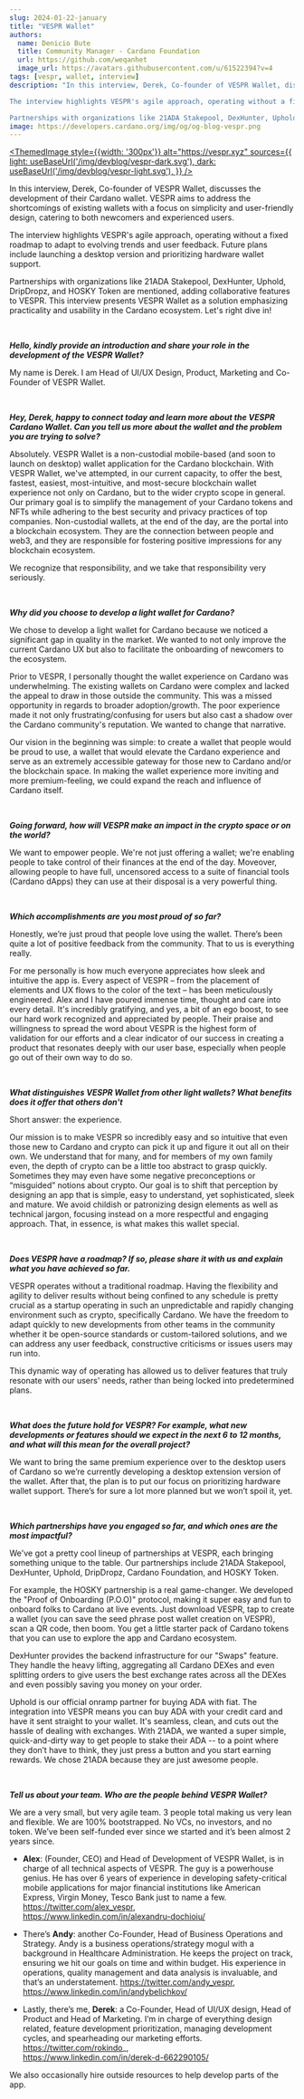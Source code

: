 ```yaml
---
slug: 2024-01-22-january
title: "VESPR Wallet"
authors:
  name: Denicio Bute
  title: Community Manager - Cardano Foundation
  url: https://github.com/weqanhet
  image_url: https://avatars.githubusercontent.com/u/61522394?v=4  
tags: [vespr, wallet, interview]
description: "In this interview, Derek, Co-founder of VESPR Wallet, discusses the development of their Cardano wallet. VESPR aims to address the shortcomings of existing wallets with a focus on simplicity and user-friendly design, catering to both newcomers and experienced users.

The interview highlights VESPR's agile approach, operating without a fixed roadmap to adapt to evolving trends and user feedback. Future plans include launching a desktop version and prioritizing hardware wallet support.

Partnerships with organizations like 21ADA Stakepool, DexHunter, Uphold, DripDropz, and HOSKY Token are mentioned, adding collaborative features to VESPR. This interview presents VESPR Wallet as a solution emphasizing practicality and usability in the Cardano ecosystem. Let's dive right in!"
image: https://developers.cardano.org/img/og/og-blog-vespr.png
---
```



 [<ThemedImage
style={{width: '300px'}}
alt="https://vespr.xyz"
sources={{
    light: useBaseUrl('/img/devblog/vespr-dark.svg'),
    dark: useBaseUrl('/img/devblog/vespr-light.svg'),
  }}
/>](https://vespr.xyz)

In this interview, Derek, Co-founder of VESPR Wallet, discusses the development of their Cardano wallet. VESPR aims to address the shortcomings of existing wallets with a focus on simplicity and user-friendly design, catering to both newcomers and experienced users.

The interview highlights VESPR's agile approach, operating without a fixed roadmap to adapt to evolving trends and user feedback. Future plans include launching a desktop version and prioritizing hardware wallet support.

Partnerships with organizations like 21ADA Stakepool, DexHunter, Uphold, DripDropz, and HOSKY Token are mentioned, adding collaborative features to VESPR. This interview presents VESPR Wallet as a solution emphasizing practicality and usability in the Cardano ecosystem. Let's right dive in!



<br />

**_Hello, kindly provide an introduction and share your role in the development of the VESPR Wallet?_**

My name is Derek. I am Head of UI/UX Design, Product, Marketing and Co-Founder of VESPR Wallet.


<br />

**_Hey, Derek, happy to connect today and learn more about the VESPR Cardano Wallet. Can you tell us more about the wallet and the problem you are trying to solve?_**

Absolutely. VESPR Wallet is a non-custodial mobile-based (and soon to launch on desktop) wallet application for the Cardano blockchain. With VESPR Wallet, we've attempted, in our current capacity, to offer the best, fastest, easiest, most-intuitive, and most-secure blockchain wallet experience not only on Cardano, but to the wider crypto scope in general. Our primary goal is to simplify the management of your Cardano tokens and NFTs while adhering to the best security and privacy practices of top companies. Non-custodial wallets, at the end of the day, are the portal into a blockchain ecosystem. They are the connection between people and web3, and they are responsible for fostering positive impressions for any blockchain ecosystem. 

We recognize that responsibility, and we take that responsibility very seriously.


<br />

**_Why did you choose to develop a light wallet for Cardano?_**

We chose to develop a light wallet for Cardano because we noticed a significant gap in quality in the market. We wanted to not only improve the current Cardano UX but also to facilitate the onboarding of newcomers to the ecosystem. 

Prior to VESPR, I personally thought the wallet experience on Cardano was underwhelming. The existing wallets on Cardano were complex and lacked the appeal to draw in those outside the community. This was a missed opportunity in regards to broader adoption/growth.
The poor experience made it not only frustrating/confusing for users but also cast a shadow over the Cardano community's reputation. We wanted to change that narrative.

Our vision in the beginning was simple: to create a wallet that people would be proud to use, a wallet that would elevate the Cardano experience and serve as an extremely accessible gateway for those new to Cardano and/or the blockchain space. In making the wallet experience more inviting and more premium-feeling, we could expand the reach and influence of Cardano itself.


<br />

**_Going forward, how will VESPR make an impact in the crypto space or on the world?_**

We want to empower people. We're not just offering a wallet; we're enabling people to take control of their finances at the end of the day. Moveover, allowing people to have full, uncensored access to a suite of financial tools (Cardano dApps) they can use at their disposal is a very powerful thing.


<br />

**_Which accomplishments are you most proud of so far?_**

Honestly, we’re just proud that people love using the wallet. There’s been quite a lot of positive feedback from the community. That to us is everything really.

For me personally is how much everyone appreciates how sleek and intuitive the app is. Every aspect of VESPR – from the placement of elements and UX flows to the color of the text – has been meticulously engineered. Alex and I have poured immense time, thought and care into every detail. It's incredibly gratifying, and yes, a bit of an ego boost, to see our hard work recognized and appreciated by people. Their praise and willingness to spread the word about VESPR is the highest form of validation for our efforts and a clear indicator of our success in creating a product that resonates deeply with our user base, especially when people go out of their own way to do so.


<br />

**_What distinguishes VESPR Wallet from other light wallets? What benefits does it offer that others don't_**

Short answer: the experience.

Our mission is to make VESPR so incredibly easy and so intuitive that even those new to Cardano and crypto can pick it up and figure it out all on their own. We understand that for many, and for members of my own family even, the depth of crypto can be a little too abstract to grasp quickly. Sometimes they may even have some negative preconceptions or “misguided” notions about crypto. Our goal is to shift that perception by designing an app that is simple, easy to understand, yet sophisticated, sleek and mature. We avoid childish or patronizing design elements as well as technical jargon, focusing instead on a more respectful and engaging approach. That, in essence, is what makes this wallet special.


<br />

**_Does VESPR have a roadmap? If so, please share it with us and explain what you have achieved so far._**

VESPR operates without a traditional roadmap. Having the flexibility and agility to deliver results without being confined to any schedule is pretty crucial as a startup operating in such an unpredictable and rapidly changing environment such as crypto, specifically Cardano. We have the freedom to adapt quickly to new developments from other teams in the community whether it be open-source standards or custom-tailored solutions, and we can address any user feedback, constructive criticisms or issues users may run into. 

This dynamic way of operating has allowed us to deliver features that truly resonate with our users' needs, rather than being locked into predetermined plans.


<br />

**_What does the future hold for VESPR? For example, what new developments or features should we expect in the next 6 to 12 months, and what will this mean for the overall project?_**

We want to bring the same premium experience over to the desktop users of Cardano so we’re currently developing a desktop extension version of the wallet. After that, the plan is to put our focus on prioritizing hardware wallet support. There’s for sure a lot more planned but we won’t spoil it, yet.


<br />

**_Which partnerships have you engaged so far, and which ones are the most impactful?_**

We've got a pretty cool lineup of partnerships at VESPR, each bringing something unique to the table. Our partnerships include 21ADA Stakepool, DexHunter, Uphold, DripDropz, Cardano Foundation, and HOSKY Token. 

For example, the HOSKY partnership is a real game-changer. We developed the "Proof of Onboarding (P.O.O)" protocol, making it super easy and fun to onboard folks to Cardano at live events. Just download VESPR, tap to create a wallet (you can save the seed phrase post wallet creation on VESPR), scan a QR code, then boom. You get a little starter pack of Cardano tokens that you can use to explore the app and Cardano ecosystem.

DexHunter provides the backend infrastructure for our "Swaps" feature. They handle the heavy lifting, aggregating all Cardano DEXes and even splitting orders to give users the best exchange rates across all the DEXes and even possibly saving you money on your order.

Uphold is our official onramp partner for buying ADA with fiat. The integration into VESPR means you can buy ADA with your credit card and have it sent straight to your wallet. It's seamless, clean, and cuts out the hassle of dealing with exchanges.
With 21ADA, we wanted a super simple, quick-and-dirty way to get people to stake their ADA -- to a point where they don’t have to think, they just press a button and you start earning rewards. We chose 21ADA because they are just awesome people.


<br />

**_Tell us about your team. Who are the people behind VESPR Wallet?_**

We are a very small, but very agile team. 3 people total making us very lean and flexible. We are 100% bootstrapped. No VCs, no investors, and no token. We’ve been self-funded ever since we started and it’s been almost 2 years since.

- **Alex**: (Founder, CEO) and Head of Development of VESPR Wallet, is in charge of all technical aspects of VESPR. The guy is a powerhouse genius. He has over 6 years of experience in developing safety-critical mobile applications for major financial institutions like American Express, Virgin Money, Tesco Bank just to name a few.
https://twitter.com/alex_vespr,   
https://www.linkedin.com/in/alexandru-dochioiu/

- There’s **Andy**: another Co-Founder, Head of Business Operations and Strategy. Andy is a business operations/strategy mogul with a background in Healthcare Administration. He keeps the project on track, ensuring we hit our goals on time and within budget. His experience in operations, quality management and data analysis is invaluable, and that’s an understatement.
https://twitter.com/andy_vespr,   
https://www.linkedin.com/in/andybelichkov/

- Lastly, there’s me, **Derek**: a Co-Founder, Head of UI/UX design, Head of Product and Head of Marketing. I’m in charge of everything design related, feature development prioritization, managing development cycles, and spearheading our marketing efforts. https://twitter.com/rokindo_,   
https://www.linkedin.com/in/derek-d-662290105/ 

We also occasionally hire outside resources to help develop parts of the app.
